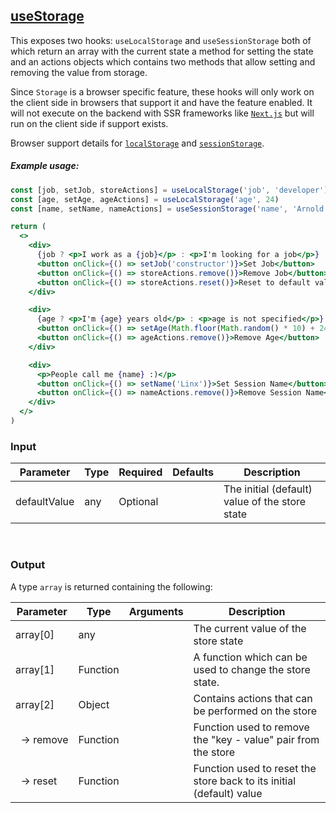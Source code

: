 
<Meta title='Custom Hooks/useStorage' />

## [useStorage](https://github.com/raduGaspar/custom-react-hooks/blob/main/src/useStorage.js)

This exposes two hooks: `useLocalStorage` and `useSessionStorage` both of which return an array
with the current state a method for setting the state and an actions objects which contains two methods
that allow setting and removing the value from storage.

Since `Storage` is a browser specific feature, these hooks will only work on the client side in browsers that
support it and have the feature enabled. It will not execute on the backend with SSR frameworks
like [`Next.js`](https://nextjs.org/) but will run on the client side if support exists.

Browser support details for [`localStorage`](https://caniuse.com/?search=localStorage) and
[`sessionStorage`](https://caniuse.com/?search=sessionStorage).

##### Example usage:
```jsx
const [job, setJob, storeActions] = useLocalStorage('job', 'developer')
const [age, setAge, ageActions] = useLocalStorage('age', 24)
const [name, setName, nameActions] = useSessionStorage('name', 'Arnold')

return (
  <>
    <div>
      {job ? <p>I work as a {job}</p> : <p>I'm looking for a job</p>}
      <button onClick={() => setJob('constructor')}>Set Job</button>
      <button onClick={() => storeActions.remove()}>Remove Job</button>
      <button onClick={() => storeActions.reset()}>Reset to default value</button>
    </div>

    <div>
      {age ? <p>I'm {age} years old</p> : <p>age is not specified</p>}
      <button onClick={() => setAge(Math.floor(Math.random() * 10) + 24)}>Set Age</button>
      <button onClick={() => ageActions.remove()}>Remove Age</button>
    </div>

    <div>
      <p>People call me {name} :)</p>
      <button onClick={() => setName('Linx')}>Set Session Name</button>
      <button onClick={() => nameActions.remove()}>Remove Session Name</button>
    </div>
  </>
)
```

### Input

| Parameter           | Type    | Required | Defaults     | Description                                                               |
| ------------------- | ------- | -------- | ------------ | -------------------------------- |
| defaultValue        | any | Optional |       | The initial (default) value of the store state |

<br />

### Output
A type `array` is returned containing the following:

| Parameter | Type  | Arguments | Description |
| --------- | ----- | --------- | -------------- |
| array[0]  | any |  | The current value of the store state |
| array[1]  | Function |  | A function which can be used to change the store state. |
| array[2]  | Object |  | Contains actions that can be performed on the store |
| &nbsp;&nbsp;→&nbsp;remove | Function | | Function used to remove the "key - value" pair from the store |
| &nbsp;&nbsp;→&nbsp;reset | Function | | Function used to reset the store back to its initial (default) value |
